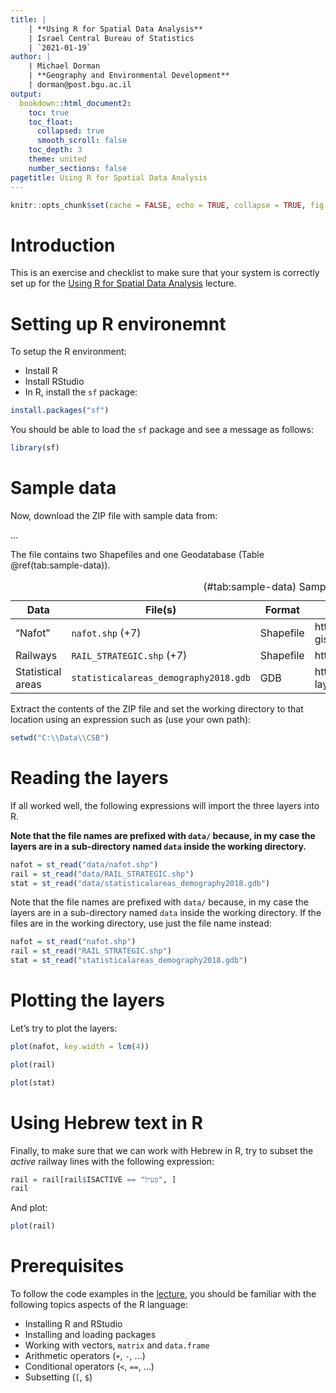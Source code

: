 ---
title: | 
    | **Using R for Spatial Data Analysis**
    | Israel Central Bureau of Statistics
    | `2021-01-19`
author: |
    | Michael Dorman
    | **Geography and Environmental Development**
    | dorman@post.bgu.ac.il
output: 
  bookdown::html_document2:
    toc: true
    toc_float:
      collapsed: true
      smooth_scroll: false
    toc_depth: 3
    theme: united
    number_sections: false
pagetitle: Using R for Spatial Data Analysis
---

```{r setup, include=FALSE}
knitr::opts_chunk$set(cache = FALSE, echo = TRUE, collapse = TRUE, fig.align = "center")
```

# Introduction

This is an exercise and checklist to make sure that your system is correctly set up for the [Using R for Spatial Data Analysis](index.html) lecture. 

# Setting up R environemnt

To setup the R environment:

* Install R
* Install RStudio
* In R, install the `sf` package:

```{r, eval=FALSE}
install.packages("sf")
```

You should be able to load the `sf` package and see a message as follows:

```{r}
library(sf)
```

# Sample data {-}

Now, download the ZIP file with sample data from:

...

The file contains two Shapefiles and one Geodatabase (Table \@ref(tab:sample-data)). 

| Data | File(s) | Format | Source | 
|----|----|----|------|
| "Nafot"           | `nafot.shp` (+7)                      | Shapefile | https://www.gov.il/he/Departments/Guides/info-gis |
| Railways          | `RAIL_STRATEGIC.shp` (+7)             | Shapefile | https://data.gov.il/dataset/rail_strategic | 
| Statistical areas | `statisticalareas_demography2018.gdb` | GDB       | https://www.cbs.gov.il/he/Pages/geo-layers.aspx |

Table: (\#tab:sample-data) Sample data

Extract the contents of the ZIP file and set the working directory to that location using an expression such as (use your own path):

```{r, eval=FALSE}
setwd("C:\\Data\\CSB")
```

# Reading the layers

If all worked well, the following expressions will import the three layers into R. 

**Note that the file names are prefixed with `data/` because, in my case the layers are in a sub-directory named `data` inside the working directory.**

```{r}
nafot = st_read("data/nafot.shp")
rail = st_read("data/RAIL_STRATEGIC.shp")
stat = st_read("data/statisticalareas_demography2018.gdb")
```

Note that the file names are prefixed with `data/` because, in my case the layers are in a sub-directory named `data` inside the working directory. If the files are in the working directory, use just the file name instead:

```{r, eval=FALSE}
nafot = st_read("nafot.shp")
rail = st_read("RAIL_STRATEGIC.shp")
stat = st_read("statisticalareas_demography2018.gdb")
```

# Plotting the layers

Let's try to plot the layers:

```{r}
plot(nafot, key.width = lcm(4))
```

```{r}
plot(rail)
```

```{r}
plot(stat)
```

# Using Hebrew text in R

Finally, to make sure that we can work with Hebrew in R, try to subset the *active* railway lines with the following expression:

```{r}
rail = rail[rail$ISACTIVE == "פעיל", ]
rail
```

And plot:

```{r}
plot(rail)
```

# Prerequisites

To follow the code examples in the [lecture](index.html), you should be familiar with the following topics aspects of the R language: 

* Installing R and RStudio
* Installing and loading packages
* Working with vectors, `matrix` and `data.frame`
* Arithmetic operators (`+`, `-`, ...)
* Conditional operators (`<`, `==`, ...)
* Subsetting (`[`, `$`)
